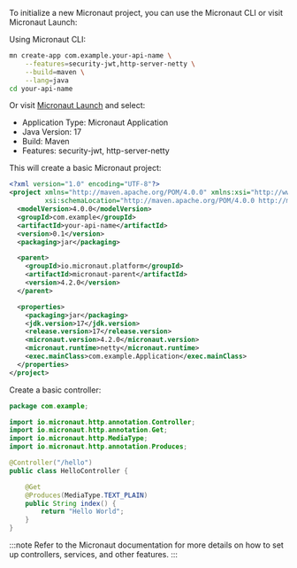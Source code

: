 To initialize a new Micronaut project, you can use the Micronaut CLI or visit Micronaut Launch:

Using Micronaut CLI:

```bash
mn create-app com.example.your-api-name \
    --features=security-jwt,http-server-netty \
    --build=maven \
    --lang=java
cd your-api-name
```

Or visit [Micronaut Launch](https://micronaut.io/launch/) and select:

- Application Type: Micronaut Application
- Java Version: 17
- Build: Maven
- Features: security-jwt, http-server-netty

This will create a basic Micronaut project:

```xml title="pom.xml"
<?xml version="1.0" encoding="UTF-8"?>
<project xmlns="http://maven.apache.org/POM/4.0.0" xmlns:xsi="http://www.w3.org/2001/XMLSchema-instance"
         xsi:schemaLocation="http://maven.apache.org/POM/4.0.0 http://maven.apache.org/xsd/maven-4.0.0.xsd">
  <modelVersion>4.0.0</modelVersion>
  <groupId>com.example</groupId>
  <artifactId>your-api-name</artifactId>
  <version>0.1</version>
  <packaging>jar</packaging>

  <parent>
    <groupId>io.micronaut.platform</groupId>
    <artifactId>micronaut-parent</artifactId>
    <version>4.2.0</version>
  </parent>

  <properties>
    <packaging>jar</packaging>
    <jdk.version>17</jdk.version>
    <release.version>17</release.version>
    <micronaut.version>4.2.0</micronaut.version>
    <micronaut.runtime>netty</micronaut.runtime>
    <exec.mainClass>com.example.Application</exec.mainClass>
  </properties>
</project>
```

Create a basic controller:

```java title="src/main/java/com/example/HelloController.java"
package com.example;

import io.micronaut.http.annotation.Controller;
import io.micronaut.http.annotation.Get;
import io.micronaut.http.MediaType;
import io.micronaut.http.annotation.Produces;

@Controller("/hello")
public class HelloController {

    @Get
    @Produces(MediaType.TEXT_PLAIN)
    public String index() {
        return "Hello World";
    }
}
```

:::note
Refer to the Micronaut documentation for more details on how to set up controllers, services, and other features.
:::
